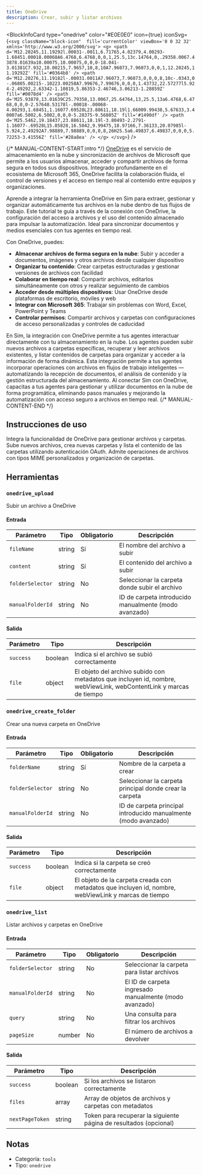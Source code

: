 ```yaml
---
title: OneDrive
description: Crear, subir y listar archivos
---
```



<BlockInfoCard 
  type="onedrive"
  color="#E0E0E0"
  icon={true}
  iconSvg={`<svg className="block-icon"  fill='currentColor' viewBox='0 0 32 32' xmlns='http://www.w3.org/2000/svg'>
      <g>
        <path
          d='M12.20245,11.19292l.00031-.0011,6.71765,4.02379,4.00293-1.68451.00018.00068A6.4768,6.4768,0,0,1,25.5,13c.14764,0,.29358.0067.43878.01639a10.00075,10.00075,0,0,0-18.041-3.01381C7.932,10.00215,7.9657,10,8,10A7.96073,7.96073,0,0,1,12.20245,11.19292Z'
          fill='#0364b8'
        />
        <path
          d='M12.20276,11.19182l-.00031.0011A7.96073,7.96073,0,0,0,8,10c-.0343,0-.06805.00215-.10223.00258A7.99676,7.99676,0,0,0,1.43732,22.57277l5.924-2.49292,2.63342-1.10819,5.86353-2.46746,3.06213-1.28859Z'
          fill='#0078d4'
        />
        <path
          d='M25.93878,13.01639C25.79358,13.0067,25.64764,13,25.5,13a6.4768,6.4768,0,0,0-2.57648.53178l-.00018-.00068-4.00293,1.68451,1.16077.69528L23.88611,18.19l1.66009.99438,5.67633,3.40007a6.5002,6.5002,0,0,0-5.28375-9.56805Z'
          fill='#1490df'
        />
        <path
          d='M25.5462,19.18437,23.88611,18.19l-3.80493-2.2791-1.16077-.69528L15.85828,16.5042,9.99475,18.97166,7.36133,20.07985l-5.924,2.49292A7.98889,7.98889,0,0,0,8,26H25.5a6.49837,6.49837,0,0,0,5.72253-3.41556Z'
          fill='#28a8ea'
        />
      </g>
    </svg>`}
/>

{/* MANUAL-CONTENT-START:intro */}
[OneDrive](https://onedrive.live.com) es el servicio de almacenamiento en la nube y sincronización de archivos de Microsoft que permite a los usuarios almacenar, acceder y compartir archivos de forma segura en todos sus dispositivos. Integrado profundamente en el ecosistema de Microsoft 365, OneDrive facilita la colaboración fluida, el control de versiones y el acceso en tiempo real al contenido entre equipos y organizaciones.

Aprende a integrar la herramienta OneDrive en Sim para extraer, gestionar y organizar automáticamente tus archivos en la nube dentro de tus flujos de trabajo. Este tutorial te guía a través de la conexión con OneDrive, la configuración del acceso a archivos y el uso del contenido almacenado para impulsar la automatización. Ideal para sincronizar documentos y medios esenciales con tus agentes en tiempo real.

Con OneDrive, puedes:

- **Almacenar archivos de forma segura en la nube**: Subir y acceder a documentos, imágenes y otros archivos desde cualquier dispositivo
- **Organizar tu contenido**: Crear carpetas estructuradas y gestionar versiones de archivos con facilidad
- **Colaborar en tiempo real**: Compartir archivos, editarlos simultáneamente con otros y realizar seguimiento de cambios
- **Acceder desde múltiples dispositivos**: Usar OneDrive desde plataformas de escritorio, móviles y web
- **Integrar con Microsoft 365**: Trabajar sin problemas con Word, Excel, PowerPoint y Teams
- **Controlar permisos**: Compartir archivos y carpetas con configuraciones de acceso personalizadas y controles de caducidad

En Sim, la integración con OneDrive permite a tus agentes interactuar directamente con tu almacenamiento en la nube. Los agentes pueden subir nuevos archivos a carpetas específicas, recuperar y leer archivos existentes, y listar contenidos de carpetas para organizar y acceder a la información de forma dinámica. Esta integración permite a tus agentes incorporar operaciones con archivos en flujos de trabajo inteligentes — automatizando la recepción de documentos, el análisis de contenido y la gestión estructurada del almacenamiento. Al conectar Sim con OneDrive, capacitas a tus agentes para gestionar y utilizar documentos en la nube de forma programática, eliminando pasos manuales y mejorando la automatización con acceso seguro a archivos en tiempo real.
{/* MANUAL-CONTENT-END */}

## Instrucciones de uso

Integra la funcionalidad de OneDrive para gestionar archivos y carpetas. Sube nuevos archivos, crea nuevas carpetas y lista el contenido de las carpetas utilizando autenticación OAuth. Admite operaciones de archivos con tipos MIME personalizados y organización de carpetas.

## Herramientas

### `onedrive_upload`

Subir un archivo a OneDrive

#### Entrada

| Parámetro | Tipo | Obligatorio | Descripción |
| --------- | ---- | -------- | ----------- |
| `fileName` | string | Sí | El nombre del archivo a subir |
| `content` | string | Sí | El contenido del archivo a subir |
| `folderSelector` | string | No | Seleccionar la carpeta donde subir el archivo |
| `manualFolderId` | string | No | ID de carpeta introducido manualmente \(modo avanzado\) |

#### Salida

| Parámetro | Tipo | Descripción |
| --------- | ---- | ----------- |
| `success` | boolean | Indica si el archivo se subió correctamente |
| `file` | object | El objeto del archivo subido con metadatos que incluyen id, nombre, webViewLink, webContentLink y marcas de tiempo |

### `onedrive_create_folder`

Crear una nueva carpeta en OneDrive

#### Entrada

| Parámetro | Tipo | Obligatorio | Descripción |
| --------- | ---- | -------- | ----------- |
| `folderName` | string | Sí | Nombre de la carpeta a crear |
| `folderSelector` | string | No | Seleccionar la carpeta principal donde crear la carpeta |
| `manualFolderId` | string | No | ID de carpeta principal introducido manualmente \(modo avanzado\) |

#### Salida

| Parámetro | Tipo | Descripción |
| --------- | ---- | ----------- |
| `success` | boolean | Indica si la carpeta se creó correctamente |
| `file` | object | El objeto de la carpeta creada con metadatos que incluyen id, nombre, webViewLink y marcas de tiempo |

### `onedrive_list`

Listar archivos y carpetas en OneDrive

#### Entrada

| Parámetro | Tipo | Obligatorio | Descripción |
| --------- | ---- | ----------- | ----------- |
| `folderSelector` | string | No | Seleccionar la carpeta para listar archivos |
| `manualFolderId` | string | No | El ID de carpeta ingresado manualmente \(modo avanzado\) |
| `query` | string | No | Una consulta para filtrar los archivos |
| `pageSize` | number | No | El número de archivos a devolver |

#### Salida

| Parámetro | Tipo | Descripción |
| --------- | ---- | ----------- |
| `success` | boolean | Si los archivos se listaron correctamente |
| `files` | array | Array de objetos de archivos y carpetas con metadatos |
| `nextPageToken` | string | Token para recuperar la siguiente página de resultados \(opcional\) |

## Notas

- Categoría: `tools`
- Tipo: `onedrive`
